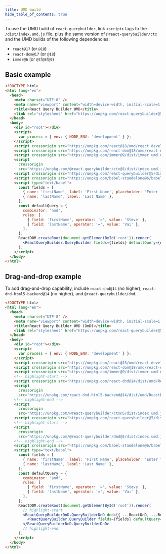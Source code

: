 ```yaml
---
title: UMD build
hide_table_of_contents: true
---
```


To use the UMD build of `react-querybuilder`, link `<script>` tags to the `/dist/index.umd.js` file, plus the same version of `@react-querybuilder/ctx` and the UMD builds of the following dependencies:

- `react@17` (or `@18`)
- `react-dom@17` (or `@18`)
- `immer@6` (or `@7`/`@8`/`@9`)

## Basic example

```html
<!DOCTYPE html>
<html lang="en">
  <head>
    <meta charset="UTF-8" />
    <meta name="viewport" content="width=device-width, initial-scale=1.0" />
    <title>React Query Builder UMD</title>
    <link rel="stylesheet" href="https://unpkg.com/react-querybuilder@5/dist/query-builder.css" />
  </head>
  <body>
    <div id="root"></div>
    <script>
      var process = { env: { NODE_ENV: 'development' } };
    </script>
    <script crossorigin src="https://unpkg.com/react@18/umd/react.development.js"></script>
    <script crossorigin src="https://unpkg.com/react-dom@18/umd/react-dom.development.js"></script>
    <script crossorigin src="https://unpkg.com/immer@9/dist/immer.umd.development.js"></script>
    <script
      crossorigin
      src="https://unpkg.com/@react-querybuilder/ctx@5/dist/index.umd.js"></script>
    <script crossorigin src="https://unpkg.com/react-querybuilder@5/dist/index.umd.js"></script>
    <script crossorigin src="https://unpkg.com/babel-standalone@6/babel.min.js"></script>
    <script type="text/babel">
      const fields = [
        { name: 'firstName', label: 'First Name', placeholder: 'Enter first name' },
        { name: 'lastName', label: 'Last Name' },
      ];
      const defaultQuery = {
        combinator: 'and',
        rules: [
          { field: 'firstName', operator: '=', value: 'Steve' },
          { field: 'lastName', operator: '=', value: 'Vai' },
        ],
      };
      ReactDOM.createRoot(document.getElementById('root')).render(
        <ReactQueryBuilder.QueryBuilder fields={fields} defaultQuery={defaultQuery} />
      );
    </script>
  </body>
</html>
```

## Drag-and-drop example

To add drag-and-drop capability, include `react-dnd@14` (no higher), `react-dnd-html5-backend@14` (no higher), and `@react-querybuilder/dnd`.

```html
<!DOCTYPE html>
<html lang="en">
  <head>
    <meta charset="UTF-8" />
    <meta name="viewport" content="width=device-width, initial-scale=1.0" />
    <title>React Query Builder UMD (DnD)</title>
    <link rel="stylesheet" href="https://unpkg.com/react-querybuilder@5/dist/query-builder.css" />
  </head>
  <body>
    <div id="root"></div>
    <script>
      var process = { env: { NODE_ENV: 'development' } };
    </script>
    <script crossorigin src="https://unpkg.com/react@18/umd/react.development.js"></script>
    <script crossorigin src="https://unpkg.com/react-dom@18/umd/react-dom.development.js"></script>
    <script crossorigin src="https://unpkg.com/immer@9/dist/immer.umd.development.js"></script>
    <!-- highlight-start -->
    <script crossorigin src="https://unpkg.com/react-dnd@14/dist/umd/ReactDnD.min.js"></script>
    <script
      crossorigin
      src="https://unpkg.com/react-dnd-html5-backend@14/dist/umd/ReactDnDHTML5Backend.min.js"></script>
    <!-- highlight-end -->
    <script
      crossorigin
      src="https://unpkg.com/@react-querybuilder/ctx@5/dist/index.umd.js"></script>
    <script crossorigin src="https://unpkg.com/react-querybuilder@5/dist/index.umd.js"></script>
    <!-- highlight-start -->
    <script
      crossorigin
      src="https://unpkg.com/@react-querybuilder/dnd@5/dist/index.umd.js"></script>
    <!-- highlight-end -->
    <script crossorigin src="https://unpkg.com/babel-standalone@6/babel.min.js"></script>
    <script type="text/babel">
      const fields = [
        { name: 'firstName', label: 'First Name', placeholder: 'Enter first name' },
        { name: 'lastName', label: 'Last Name' },
      ];
      const defaultQuery = {
        combinator: 'and',
        rules: [
          { field: 'firstName', operator: '=', value: 'Steve' },
          { field: 'lastName', operator: '=', value: 'Vai' },
        ],
      };
      ReactDOM.createRoot(document.getElementById('root')).render(
        // highlight-start
        <ReactQueryBuilderDnD.QueryBuilderDnD dnd={{ ...ReactDnD, ...ReactDnDHTML5Backend }}>
          <ReactQueryBuilder.QueryBuilder fields={fields} defaultQuery={defaultQuery} />
        </ReactQueryBuilderDnD.QueryBuilderDnD>
        // highlight-end
      );
    </script>
  </body>
</html>
```
